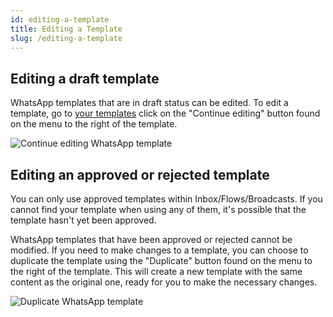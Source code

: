 ```yaml
---
id: editing-a-template
title: Editing a Template
slug: /editing-a-template
---
```


## Editing a draft template

WhatsApp templates that are in draft status can be edited. To edit a template, go to [your templates](https://app.hilos.io/template) click on the "Continue editing" button found on the menu to the right of the template.

![Continue editing WhatsApp template](https://hilos-media.s3.us-east-2.amazonaws.com/documentation/userdocs/using-hilos/reference/templates/editing-a-template/img1.png)

## Editing an approved or rejected template

<Note>
You can only use approved templates within Inbox/Flows/Broadcasts. If you cannot find your template when using any of them, it's possible that the template hasn't yet been approved.
</Note>

WhatsApp templates that have been approved or rejected cannot be modified. If you need to make changes to a template, you can choose to duplicate the template using the "Duplicate" button found on the menu to the right of the template. This will create a new template with the same content as the original one, ready for you to make the necessary changes.

![Duplicate WhatsApp template](https://hilos-media.s3.us-east-2.amazonaws.com/documentation/userdocs/using-hilos/reference/templates/editing-a-template/img2.png)
